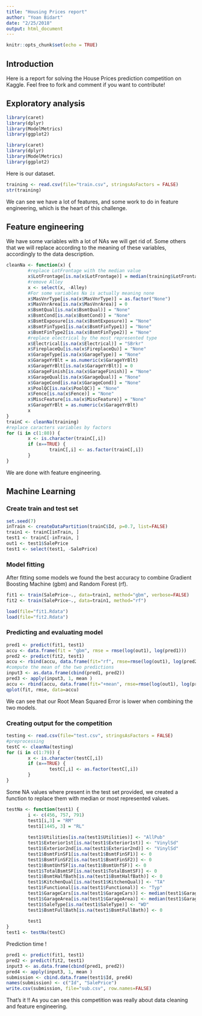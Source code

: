 ```yaml
---
title: "Housing Prices report"
author: "Yoan Bidart"
date: "2/25/2018"
output: html_document
---
```


```r
knitr::opts_chunk$set(echo = TRUE)
```

## Introduction

Here is a report for solving the House Prices prediction competition on Kaggle. Feel free to fork and comment if you want to contribute!

## Exploratory analysis

```r
library(caret)
library(dplyr)
library(ModelMetrics)
library(ggplot2)
```

```r
library(caret)
library(dplyr)
library(ModelMetrics)
library(ggplot2)
```

Here is our dataset.
```r
training <- read.csv(file="train.csv", stringsAsFactors = FALSE)
str(training)
```
We can see we have a lot of features, and some work to do in feature engineering, which is the heart of this challenge. 

## Feature engineering
We have some variables with a lot of NAs we will get rid of. Some others that we will replace according to the meaning of these variables, accordingly to the data description. 

```r
cleanNa <- function(x) {
        #replace LotFrontage with the median value
        x$LotFrontage[is.na(x$LotFrontage)] = median(training$LotFrontage, na.rm=TRUE)
        #remove Alley
        x <- select(x, -Alley)
        #For some variables Na is actually meaning none
        x$MasVnrType[is.na(x$MasVnrType)] = as.factor("None")
        x$MasVnrArea[is.na(x$MasVnrArea)] = 0
        x$BsmtQual[is.na(x$BsmtQual)] = "None"
        x$BsmtCond[is.na(x$BsmtCond)] = "None"
        x$BsmtExposure[is.na(x$BsmtExposure)] = "None"
        x$BsmtFinType1[is.na(x$BsmtFinType1)] = "None"
        x$BsmtFinType2[is.na(x$BsmtFinType2)] = "None"
        #replace electrical by the most represented type
        x$Electrical[is.na(x$Electrical)] = "SBrkr"
        x$FireplaceQu[is.na(x$FireplaceQu)] = "None"
        x$GarageType[is.na(x$GarageType)] = "None"
        x$GarageYrBlt = as.numeric(x$GarageYrBlt)
        x$GarageYrBlt[is.na(x$GarageYrBlt)] = 0
        x$GarageFinish[is.na(x$GarageFinish)] = "None"
        x$GarageQual[is.na(x$GarageQual)] = "None"
        x$GarageCond[is.na(x$GarageCond)] = "None"
        x$PoolQC[is.na(x$PoolQC)] = "None"
        x$Fence[is.na(x$Fence)] = "None"
        x$MiscFeature[is.na(x$MiscFeature)] = "None"
        x$GarageYrBlt = as.numeric(x$GarageYrBlt)
        x
}
trainC <- cleanNa(training)
#replace caracters variables by factors
for (i in c(1:80)) {
        x <- is.character(trainC[,i])
        if (x==TRUE) {
                trainC[,i] <- as.factor(trainC[,i])
        }
}
```
We are done with feature engineering.

## Machine Learning

### Create train and test set
```r
set.seed(7)
inTrain <- createDataPartition(trainC$Id, p=0.7, list=FALSE)
train1 <- trainC[inTrain, ]
test1 <- trainC[-inTrain, ]
out1 <- test1$SalePrice
test1 <- select(test1, -SalePrice)
```

### Model fitting
After fitting some models we found the best accuracy to combine Gradient Boosting Machine (gbm) and Random Forest (rf).
```r
fit1 <- train(SalePrice~., data=train1, method="gbm", verbose=FALSE)
fit2 <- train(SalePrice~., data=train1, method="rf")
```
```r
load(file="fit1.Rdata")
load(file="fit2.Rdata")
```

### Predicting and evaluating model
```r
pred1 <- predict(fit1, test1)
accu <- data.frame(fit = "gbm", rmse = rmse(log(out1), log(pred1)))
pred2 <- predict(fit2, test1)
accu <- rbind(accu, data.frame(fit="rf", rmse=rmse(log(out1), log(pred2))))
#compute the mean of the two predictions
input3 <- as.data.frame(cbind(pred1, pred2))
pred3 <- apply(input3, 1, mean )
accu <- rbind(accu, data.frame(fit="+mean", rmse=rmse(log(out1), log(pred3))))
qplot(fit, rmse, data=accu)
```
We can see that our Root Mean Squared Error is lower when combining the two models. 

### Creating output for the competition
```r
testing <- read.csv(file="test.csv", stringsAsFactors = FALSE)
#preprocessing
testC <- cleanNa(testing)
for (i in c(1:79)) {
        x <- is.character(testC[,i])
        if (x==TRUE) {
                testC[,i] <- as.factor(testC[,i])
        }
}
```
Some NA values where present in the test set provided, we created a function to replace them with median or most represented values.
```r
testNa <- function(test1) {
        i <- c(456, 757, 791)
        test1[i,3] = "RM"
        test1[1445, 3] = "RL"
        
        test1$Utilities[is.na(test1$Utilities)] <- "AllPub"
        test1$Exterior1st[is.na(test1$Exterior1st)] <- "VinylSd"
        test1$Exterior2nd[is.na(test1$Exterior2nd)] <- "VinylSd"
        test1$BsmtFinSF1[is.na(test1$BsmtFinSF1)] <- 0
        test1$BsmtFinSF2[is.na(test1$BsmtFinSF2)] <- 0
        test1$BsmtUnfSF[is.na(test1$BsmtUnfSF)] <- 0
        test1$TotalBsmtSF[is.na(test1$TotalBsmtSF)] <- 0
        test1$BsmtHalfBath[is.na(test1$BsmtHalfBath)] <- 0
        test1$KitchenQual[is.na(test1$KitchenQual)] <- "TA"
        test1$Functional[is.na(test1$Functional)] <- "Typ"
        test1$GarageCars[is.na(test1$GarageCars)] <- median(test1$GarageCars, na.rm=TRUE)
        test1$GarageArea[is.na(test1$GarageArea)] <- median(test1$GarageArea, na.rm=TRUE)
        test1$SaleType[is.na(test1$SaleType)] <- "WD"
        test1$BsmtFullBath[is.na(test1$BsmtFullBath)] <- 0
        
        test1
}
test1 <- testNa(testC)
```

Prediction time !
```r
pred1 <- predict(fit1, test1)
pred2 <- predict(fit2, test1)
input3 <- as.data.frame(cbind(pred1, pred2))
pred4 <- apply(input3, 1, mean )
submission <- cbind.data.frame(test1$Id, pred4)
names(submission) <- c("Id", "SalePrice")
write.csv(submission, file="sub.csv", row.names=FALSE)
```

That's it !! As you can see this competition was really about data cleaning and feature engineering.